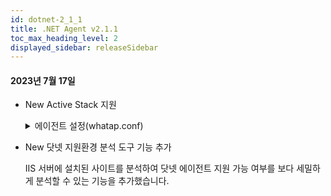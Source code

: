 ```yaml
---
id: dotnet-2_1_1
title: .NET Agent v2.1.1
toc_max_heading_level: 2
displayed_sidebar: releaseSidebar
---
```


#### 2023년 7월 17일

* <Status>New</Status> Active Stack 지원

  <details>
  <summary>에이전트 설정(whatap.conf)</summary>
  
  **active_stack_enabled** <span class='type'>Boolean</span>

  기본값 `true`

  액티브 스택 추적을 활성화합니다. ***분석*** > ***스택*** 메뉴의 ***탑 스택*** 및 ***유니크 스택***, ***액티브 스택***이 해당합니다.

  </details>

* <Status>New</Status> 닷넷 지원환경 분석 도구 기능 추가

  IIS 서버에 설치된 사이트를 분석하여 닷넷 에이전트 지원 가능 여부를 보다 세밀하게 분석할 수 있는 기능을 추가했습니다.